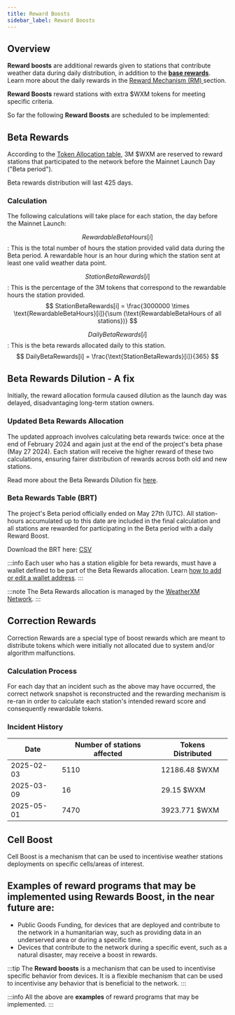 ```yaml
---
title: Reward Boosts
sidebar_label: Reward Boosts
---
```




## Overview

**Reward boosts** are additional rewards given to stations that contribute weather data during daily distribution, in addition to the [**base rewards**](/rewards/reward-mechanism#daily-rewards-calculation-process). Learn more about the daily rewards in the [Reward Mechanism (RM) ](/rewards/reward-mechanism) section.

**Reward Boosts** reward stations with extra $WXM tokens for meeting specific criteria. 

So far the following **Reward Boosts** are scheduled to be implemented:

## Beta Rewards

According to the [Token Allocation table](https://weatherxm.network/docs/wxm-token.html#token-allocation), 3M $WXM are reserved to reward stations that participated to the network before the Mainnet Launch Day ("Beta period").

Beta rewards distribution will last 425 days.

### Calculation

The following calculations will take place for each station, the day before the Mainnet Launch:

$$RewardableBetaHours[i]$$: This is the total number of hours the station provided valid data during the Beta period.
A rewardable hour is an hour during which the station sent at least one valid weather data point.

$$StationBetaRewards[i]$$: This is the percentage of the 3M tokens that correspond to the rewardable hours the station provided.
$$
StationBetaRewards[i] = \frac{3000000 \times \text{RewardableBetaHours}[i]}{\sum (\text{RewardableBetaHours of all stations})}
$$

$$DailyBetaRewards[i]$$: This is the beta rewards allocated daily to this station.
$$
DailyBetaRewards[i] = \frac{\text{StationBetaRewards}[i]}{365}
$$

## Beta Rewards Dilution - A fix

Initially, the reward allocation formula caused dilution as the launch day was delayed, disadvantaging long-term station owners. 

### Updated Beta Rewards Allocation 

The updated approach involves calculating beta rewards twice: once at the end of February 2024 and again just at the end of the project's beta phase (May 27 2024).
Each station will receive the higher reward of these two calculations, ensuring fairer distribution of rewards across both old and new stations.

Read more about the Beta Rewards Dilution fix [here](https://blog.weatherxm.com/a-fix-for-beta-rewards-dilution-493f1a81a28d).

### Beta Rewards Table (BRT)
  
The project's Beta period officially ended on May 27th (UTC). All station-hours accumulated up to this date are included in the final calculation and all stations are rewarded for participating in the Beta period with a daily Reward Boost.

Download the BRT here: [CSV](https://weatherxm.network/wxm-brt-final.csv)

:::info
Each user who has a station eligible for beta rewards, must have a wallet defined to be part of the Beta Rewards allocation. Learn [how to add or edit a wallet address](/mobile-app/wallet/add-edit-wallet-address).
:::

:::note
The Beta Rewards allocation is managed by the [WeatherXM Network](https://weatherxm.network).
:::

## Correction Rewards

Correction Rewards are a special type of boost rewards which are meant to distribute tokens which were initially not allocated due to system and/or algorithm malfunctions.

### Calculation Process

For each day that an incident such as the above may have occurred, the correct network snapshot is reconstructed and the rewarding mechanism is re-ran in order to calculate
each station's intended reward score and consequently rewardable tokens.


### Incident History

| Date | Number of stations affected | Tokens Distributed |
|------|----------------------------|-------------------|
| 2025-02-03 | 5110 | 12186.48 $WXM |
| 2025-03-09 | 16 | 29.15 $WXM |
| 2025-05-01 | 7470 | 3923.771 $WXM |

## Cell Boost

Cell Boost is a mechanism that can be used to incentivise weather stations deployments on specific cells/areas of interest.

## Examples of reward programs that may be implemented using **Rewards Boost**, in the near future are:

- Public Goods Funding, for devices that are deployed and contribute to the network in a humanitarian way, such as providing data in an underserved area or during a specific time. 
- Devices that contribute to the network during a specific event, such as a natural disaster, may receive a boost in rewards.

:::tip
The **Reward boosts** is a mechanism that can be used to incentivise specific behavior from devices. It is a flexible mechanism that can be used to incentivise any behavior that is beneficial to the network.
:::

:::info
All the above are **examples** of reward programs that may be implemented. 
::: 